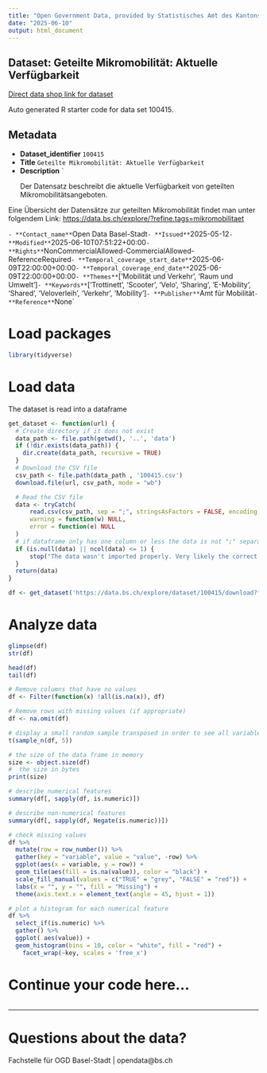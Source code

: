 ```yaml
---
title: "Open Government Data, provided by Statistisches Amt des Kantons Basel-Stadt - Fachstelle OGD"
date: "2025-06-10"
output: html_document
---
```


## Dataset: Geteilte Mikromobilität: Aktuelle Verfügbarkeit

[Direct data shop link for dataset](https://data.bs.ch/explore/dataset/100415)

Auto generated R starter code for data set 100415.

## Metadata

- **Dataset_identifier** `100415`
- **Title** `Geteilte Mikromobilität: Aktuelle Verfügbarkeit`
- **Description** `<p>Der Datensatz beschreibt die aktuelle Verfügbarkeit von geteilten Mikromobilitätsangeboten.</p>

<p>Eine Übersicht der Datensätze zur geteilten Mikromobilität findet man unter folgendem Link: <a href="https://data.bs.ch/explore/?refine.tags=mikromobilitaet" target="_blank">https://data.bs.ch/explore/?refine.tags=mikromobilitaet</a> </p>`
- **Contact_name** `Open Data Basel-Stadt`
- **Issued** `2025-05-12`
- **Modified** `2025-06-10T07:51:22+00:00`
- **Rights** `NonCommercialAllowed-CommercialAllowed-ReferenceRequired`
- **Temporal_coverage_start_date** `2025-06-09T22:00:00+00:00`
- **Temporal_coverage_end_date** `2025-06-09T22:00:00+00:00`
- **Themes** `['Mobilität und Verkehr', 'Raum und Umwelt']`
- **Keywords** `['Trottinett', 'Scooter', 'Velo', 'Sharing', 'E-Mobility', 'Shared', 'Veloverleih', 'Verkehr', 'Mobility']`
- **Publisher** `Amt für Mobilität`
- **Reference** `None`


# Load packages

```r

library(tidyverse)
```

# Load data

The dataset is read into a dataframe

```r
get_dataset <- function(url) {
  # Create directory if it does not exist
  data_path <- file.path(getwd(), '..', 'data')
  if (!dir.exists(data_path)) {
    dir.create(data_path, recursive = TRUE)
  }
  # Download the CSV file
  csv_path <- file.path(data_path , '100415.csv')
  download.file(url, csv_path, mode = "wb")

  # Read the CSV file
  data <- tryCatch(
      read.csv(csv_path, sep = ";", stringsAsFactors = FALSE, encoding = "UTF-8"),
      warning = function(w) NULL,
      error = function(e) NULL
  )
  # if dataframe only has one column or less the data is not ";" separated
  if (is.null(data) || ncol(data) <= 1) {
      stop("The data wasn't imported properly. Very likely the correct separator couldn't be found.\nPlease check the dataset manually and adjust the code.")
  }
  return(data)
}
```

```r

df <- get_dataset('https://data.bs.ch/explore/dataset/100415/download?format=csv&timezone=Europe%2FZurich')

```

# Analyze data

```r

glimpse(df)
str(df)

head(df)
tail(df)

```

```r
# Remove columns that have no values
df <- Filter(function(x) !all(is.na(x)), df)

# Remove rows with missing values (if appropriate)
df <- na.omit(df)
```

```r
# display a small random sample transposed in order to see all variables
t(sample_n(df, 5))
```

```r
# the size of the data frame in memory
size <- object.size(df)
#  the size in bytes
print(size)
```

```r
# describe numerical features
summary(df[, sapply(df, is.numeric)])
```

```r
# describe non-numerical features
summary(df[, sapply(df, Negate(is.numeric))])
```

```r
# check missing values
df %>%
  mutate(row = row_number()) %>%
  gather(key = "variable", value = "value", -row) %>%
  ggplot(aes(x = variable, y = row)) +
  geom_tile(aes(fill = is.na(value)), color = "black") +
  scale_fill_manual(values = c("TRUE" = "grey", "FALSE" = "red")) +
  labs(x = "", y = "", fill = "Missing") +
  theme(axis.text.x = element_text(angle = 45, hjust = 1))
```

```r
# plot a histogram for each numerical feature
df %>%
  select_if(is.numeric) %>%
  gather() %>%
  ggplot( aes(value)) +
  geom_histogram(bins = 10, color = "white", fill = "red") +
    facet_wrap(~key, scales = 'free_x')
```

# Continue your code here...

```r

```
------------------------------------------------------------------------

# Questions about the data?

Fachstelle für OGD Basel-Stadt | opendata@bs.ch

